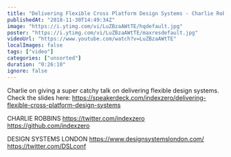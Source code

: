 ```yaml
---
title: "Delivering Flexible Cross Platform Design Systems - Charlie Robbins - Design Systems London"
publishedAt: "2018-11-30T14:49:34Z"
image: "https://i.ytimg.com/vi/LuZBzaAWtTE/hqdefault.jpg"
poster: "https://i.ytimg.com/vi/LuZBzaAWtTE/maxresdefault.jpg"
videoUrl: "https://www.youtube.com/watch?v=LuZBzaAWtTE"
localImages: false
tags: ["video"]
categories: ["unsorted"]
duration: "0:26:10"
ignore: false
---
```

Charlie on giving a super catchy talk on delivering flexible design systems. 
Check the slides here: https://speakerdeck.com/indexzero/delivering-flexible-cross-platform-design-systems

CHARLIE ROBBINS 
https://twitter.com/indexzero
https://github.com/indexzero

DESIGN SYSTEMS LONDON 
https://www.designsystemslondon.com/
https://twitter.com/DSLconf
